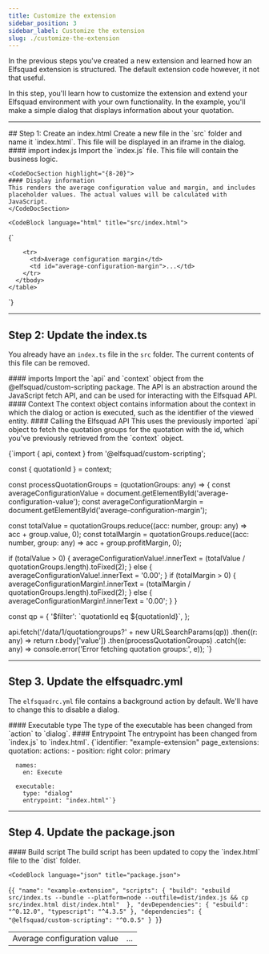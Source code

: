 ```yaml
---
title: Customize the extension
sidebar_position: 3
sidebar_label: Customize the extension
slug: ./customize-the-extension
---
```



In the previous steps you've created a new extension and learned how 
an Elfsquad extension is structured. The default extension code however, it not 
that useful.

In this step, you'll learn how to customize the extension and extend your
Elfsquad environment with your own functionality. In the example, you'll make 
a simple dialog that displays information about your quotation.

<hr />
## Step 1: Create an index.html
Create a new file in the `src` folder and name it `index.html`. This file 
will be displayed in an iframe in the dialog.

<CodeDoc>
    <CodeDocSection highlight="{4-4}">
    #### import index.js
    Import the `index.js` file. This file will contain the business logic.
    </CodeDocSection>

    <CodeDocSection highlight="{8-20}">
    #### Display information
    This renders the average configuration value and margin, and includes
    placeholder values. The actual values will be calculated with JavaScript.
    </CodeDocSection>

    <CodeBlock language="html" title="src/index.html">
{`
<html>
  <head>
    <script src="index.js"></script>
  </head>

  <body>
    <table>
      <tbody id="table-body">
        <tr>
          <td>Average configuration value</td>
          <td id="average-configuration-value">...</td>
        </tr>

        <tr>
          <td>Average configuration margin</td>
          <td id="average-configuration-margin">...</td>
        </tr>
      </tbody>
    </table>
  </body>
</html>
`}
    </CodeBlock>
</CodeDoc>

<hr />

## Step 2: Update the index.ts
You already have an `index.ts` file in the `src` folder. The current contents
of this file can be removed.

<CodeDoc>

  <CodeDocSection highlight="{2-2}">
  #### imports
  Import the `api` and `context` object from the @elfsquad/custom-scripting package.
  The API is an abstraction around the JavaScript fetch API, and can be used for interacting
  with the Elfsquad API.
  </CodeDocSection>

  <CodeDocSection highlight="{4-4}">
  #### Context
  The context object contains information about the context in which the dialog or action 
  is executed, such as the identifier of the viewed entity.
  </CodeDocSection>

  <CodeDocSection highlight="{25-32}">
  #### Calling the Elfsquad API
  This uses the previously imported `api` object to fetch the quotation groups for the quotation
  with the id, which you've previously retrieved from the `context` object.
  
  </CodeDocSection>

  <CodeBlock language="typescript" title="src/index.ts">

{`import { api, context } from '@elfsquad/custom-scripting';

const { quotationId } = context;

const processQuotationGroups = (quotationGroups: any) => {
  const averageConfigurationValue = document.getElementById('average-configuration-value');
  const averageConfigurationMargin = document.getElementById('average-configuration-margin');

  const totalValue = quotationGroups.reduce((acc: number, group: any) => acc + group.value, 0);
  const totalMargin = quotationGroups.reduce((acc: number, group: any) => acc + group.profitMargin, 0);

  if (totalValue > 0) {
    averageConfigurationValue!.innerText = (totalValue / quotationGroups.length).toFixed(2);
  } else {
    averageConfigurationValue!.innerText = '0.00';
  }
  if (totalMargin > 0) {
    averageConfigurationMargin!.innerText = (totalMargin / quotationGroups.length).toFixed(2);
  } else {
    averageConfigurationMargin!.innerText = '0.00';
  }
}

const qp = {
  '$filter': \`quotationId eq $\{quotationId\}\`,
};

api.fetch('/data/1/quotationgroups?' + new URLSearchParams(qp))
    .then((r: any) => return r.body['value'])
    .then(processQuotationGroups)
    .catch((e: any) => console.error('Error fetching quotation groups:', e));
`}
  </CodeBlock>
</CodeDoc>

<hr />

## Step 3. Update the elfsquadrc.yml
The `elfsquadrc.yml` file contains a background action by default. We'll have to change this
to disable a dialog.

<CodeDoc>

  <CodeDocSection highlight="{12-12}">
    #### Executable type
    The type of the executable has been changed from `action` to `dialog`.
  </CodeDocSection>

  <CodeDocSection highlight="{13-13}">
    #### Entrypoint
    The entrypoint has been changed from `index.js` to `index.html`.
  </CodeDocSection>

  <CodeBlock language="yml" title="elfsquadrc.yml">
{`identifier: "example-extension"
page_extensions:
  quotation:
    actions:
    - position: right
      color: primary

      names:
        en: Execute

      executable: 
        type: "dialog"
        entrypoint: "index.html"`}
  </CodeBlock>
</CodeDoc>

<hr />

## Step 4. Update the package.json

<CodeDoc>
    <CodeDocSection highlight="{4-4}">
      #### Build script
      The build script has been updated to copy the `index.html` file to the `dist` folder.
    </CodeDocSection>
  
    <CodeBlock language="json" title="package.json">
  {`{
  "name": "example-extension",
  "scripts": {
    "build": "esbuild src/index.ts --bundle --platform=node --outfile=dist/index.js && cp src/index.html dist/index.html" 
  },
  "devDependencies": {
    "esbuild": "^0.12.0",
    "typescript": "^4.3.5"
  },
  "dependencies": {
    "@elfsquad/custom-scripting": "^0.0.5"
  }
}`}
    </CodeBlock>
</CodeDoc>

